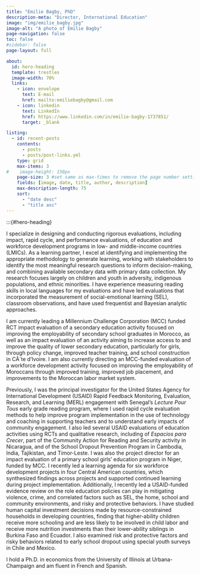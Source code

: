 ```yaml
---
title: "Emilie Bagby, PhD"
description-meta: "Director, International Education"
image: "img/emilie_bagby.jpg"
image-alt: "A photo of Emilie Bagby"
page-navigation: false
toc: false
#sidebar: false
page-layout: full

about:
  id: hero-heading
  template: trestles
  image-width: 70%
  links:
    - icon: envelope
      text: E-mail
      href: mailto:emiliebagby@gmail.com
    - icon: linkedin
      text: LinkedIn
      href: https://www.linkedin.com/in/emilie-bagby-1737851/
      target: _blank

listing:
  - id: recent-posts
    contents: 
      - posts
      - posts/post-links.yml
    type: grid
    max-items: 3
#    image-height: 150px
    page-size: 3 #set same as max-times to remove the page number setting
    fields: [image, date, title, author, description]
    max-description-length: 75
    sort: 
      - "date desc"
      - "title asc"
---
```


:::{#hero-heading}

I specialize in designing and conducting rigorous evaluations, including impact, rapid cycle, and performance evaluations, of education and workforce development programs in low- and middle-income countries (LMICs). As a learning partner, I excel at identifying and implementing the appropriate methodology to generate learning, working with stakeholders to identify the most meaningful research questions to inform decision-making, and combining available secondary data with primary data collection. My research focuses largely on children and youth in adversity, indigenous populations, and ethnic minorities. I have experience measuring reading skills in local languages for my evaluations and have led evaluations that incorporated the measurement of social-emotional learning (SEL), classroom observations, and have used frequentist and Bayesian analytic approaches.

I am currently leading a Millennium Challenge Corporation (MCC) funded RCT impact evaluation of a secondary education activity focused on improving the employability of secondary school graduates in Morocco, as well as an impact evaluation of an activity aiming to increase access to and improve the quality of lower secondary education, particularly for girls, through policy change, improved teacher training, and school construction in CÃ´te d'Ivoire. I am also currently directing an MCC-funded evaluation of a workforce development activity focused on improving the employability of Moroccans through improved training, improved job placement, and improvements to the Moroccan labor market system.

Previously, I was the principal investigator for the United States Agency for International Development (USAID) Rapid Feedback Monitoring, Evaluation, Research, and Learning (MERL) engagement with Senegal's *Lecture Pour Tous* early grade reading program, where I used rapid cycle evaluation methods to help improve program implementation in the use of technology and coaching in supporting teachers and to understand early impacts of community engagement. I also led several USAID evaluations of education activities using RCTs and qualitative research, including of *Espacios para Crecer*, part of the Community Action for Reading and Security activity in Nicaragua, and of the School Dropout Prevention Program in Cambodia, India, Tajikistan, and Timor-Leste. I was also the project director for an impact evaluation of a primary school girls' education program in Niger, funded by MCC. I recently led a learning agenda for six workforce development projects in four Central American countries, which synthesized findings across projects and supported continued learning during project implementation. Additionally, I recently led a USAID-funded evidence review on the role education policies can play in mitigating violence, crime, and correlated factors such as SEL, the home, school and community environments, and risky and protective behaviors. I have studied human capital investment decisions made by resource-constrained households in developing countries, finding that higher-ability children receive more schooling and are less likely to be involved in child labor and receive more nutrition investments than their lower-ability siblings in Burkina Faso and Ecuador. I also examined risk and protective factors and risky behaviors related to early school dropout using special youth surveys in Chile and Mexico.

I hold a Ph.D. in economics from the University of Illinois at Urbana-Champaign and am fluent in French and Spanish.
